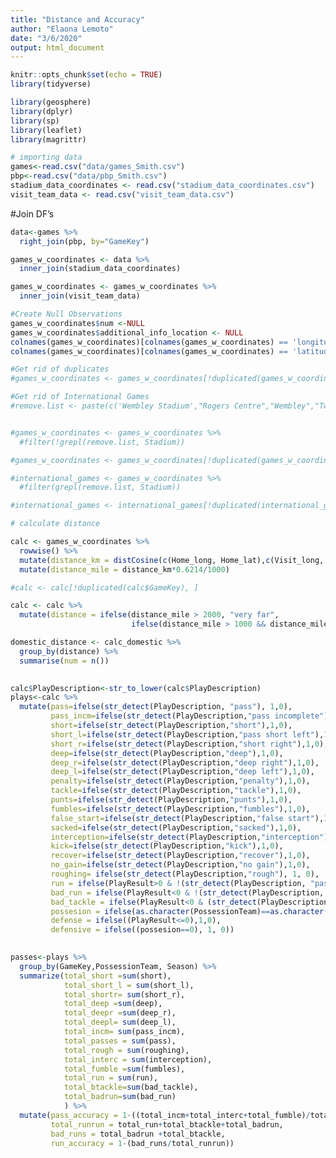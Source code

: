 ```yaml
---
title: "Distance and Accuracy"
author: "Elaona Lemoto"
date: "3/6/2020"
output: html_document
---
```


```r
knitr::opts_chunk$set(echo = TRUE)
library(tidyverse)

library(geosphere)
library(dplyr)
library(sp)
library(leaflet)
library(magrittr)

```

```r
# importing data
games<-read.csv("data/games_Smith.csv")
pbp<-read.csv("data/pbp_Smith.csv")
stadium_data_coordinates <- read.csv("stadium_data_coordinates.csv")
visit_team_data <- read.csv("visit_team_data.csv")
```

#Join DF's
```r

data<-games %>% 
  right_join(pbp, by="GameKey")

games_w_coordinates <- data %>%
  inner_join(stadium_data_coordinates)

games_w_coordinates <- games_w_coordinates %>%
  inner_join(visit_team_data)
```


```r

#Create Null Observations
games_w_coordinates$num <-NULL
games_w_coordinates$additional_info_location <- NULL
colnames(games_w_coordinates)[colnames(games_w_coordinates) == 'longitude'] <- 'Home_lat'
colnames(games_w_coordinates)[colnames(games_w_coordinates) == 'latitude'] <- 'Home_long'

#Get rid of duplicates
#games_w_coordinates <- games_w_coordinates[!duplicated(games_w_coordinates$GameKey), ]

#Get rid of International Games
#remove.list <- paste(c('Wembley Stadium',"Rogers Centre","Wembley","Twickenham","Estadio Azteca","Twickenham Stadium","Azteca Stadium","Tottenham Hotspur Stadium","Tottenham Hotspur"), collapse = '|')


#games_w_coordinates <- games_w_coordinates %>%
  #filter(!grepl(remove.list, Stadium))

#games_w_coordinates <- games_w_coordinates[!duplicated(games_w_coordinates$GameKey), ]

#international_games <- games_w_coordinates %>%
  #filter(grepl(remove.list, Stadium))

#international_games <- international_games[!duplicated(international_games$GameKey), ]
```

```r
# calculate distance

calc <- games_w_coordinates %>% 
  rowwise() %>%
  mutate(distance_km = distCosine(c(Home_long, Home_lat),c(Visit_long, Visit_lat)))%>%
  mutate(distance_mile = distance_km*0.6214/1000)

#calc <- calc[!duplicated(calc$GameKey), ]

calc <- calc %>%
  mutate(distance = ifelse(distance_mile > 2000, "very far",
                           ifelse(distance_mile > 1000 && distance_mile <= 2000, "far", "close")))

domestic_distance <- calc_domestic %>%
  group_by(distance) %>%
  summarise(num = n())
  
```


```r

calc$PlayDescription<-str_to_lower(calc$PlayDescription)
plays<-calc %>% 
  mutate(pass=ifelse(str_detect(PlayDescription, "pass"), 1,0), 
         pass_incm=ifelse(str_detect(PlayDescription,"pass incomplete"),1,0),
         short=ifelse(str_detect(PlayDescription,"short"),1,0),
         short_l=ifelse(str_detect(PlayDescription,"pass short left"),1,0),
         short_r=ifelse(str_detect(PlayDescription,"short right"),1,0), 
         deep=ifelse(str_detect(PlayDescription,"deep"),1,0), 
         deep_r=ifelse(str_detect(PlayDescription,"deep right"),1,0),
         deep_l=ifelse(str_detect(PlayDescription,"deep left"),1,0),
         penalty=ifelse(str_detect(PlayDescription,"penalty"),1,0),
         tackle=ifelse(str_detect(PlayDescription,"tackle"),1,0),
         punts=ifelse(str_detect(PlayDescription,"punts"),1,0),
         fumbles=ifelse(str_detect(PlayDescription,"fumbles"),1,0),
         false_start=ifelse(str_detect(PlayDescription,"false start"),1,0), 
         sacked=ifelse(str_detect(PlayDescription,"sacked"),1,0),
         interception=ifelse(str_detect(PlayDescription,"interception"),1,0),
         kick=ifelse(str_detect(PlayDescription,"kick"),1,0), 
         recover=ifelse(str_detect(PlayDescription,"recover"),1,0), 
         no_gain=ifelse(str_detect(PlayDescription,"no gain"),1,0),
         roughing= ifelse(str_detect(PlayDescription,"rough"), 1, 0), 
         run = ifelse(PlayResult>0 & !(str_detect(PlayDescription, "pass") | str_detect(PlayDescription, "kick") | str_detect(PlayDescription, "punts")), 1, 0 ),
         bad_run = ifelse(PlayResult<0 & !(str_detect(PlayDescription, "pass") | str_detect(PlayDescription, "kick") | str_detect(PlayDescription, "punts")), 1, 0 ),
         bad_tackle = ifelse(PlayResult<0 & (str_detect(PlayDescription, "tackle") | str_detect(PlayDescription, "tackles")), 1, 0),
         possesion = ifelse(as.character(PossessionTeam)==as.character(HomeClubCode),1,0),
         defense = ifelse((PlayResult<=0),1,0), 
         defensive = ifelse((possesion==0), 1, 0))

  
passes<-plays %>% 
  group_by(GameKey,PossessionTeam, Season) %>% 
  summarize(total_short =sum(short),
            total_short_l = sum(short_l), 
            total_shortr= sum(short_r), 
            total_deep =sum(deep), 
            total_deepr =sum(deep_r), 
            total_deepl= sum(deep_l), 
            total_incm= sum(pass_incm), 
            total_passes = sum(pass), 
            total_rough = sum(roughing), 
            total_interc = sum(interception), 
            total_fumble =sum(fumbles), 
            total_run = sum(run), 
            total_btackle=sum(bad_tackle), 
            total_badrun=sum(bad_run)
            ) %>% 
  mutate(pass_accuracy = 1-((total_incm+total_interc+total_fumble)/total_passes), 
         total_runrun = total_run+total_btackle+total_badrun,
         bad_runs = total_badrun +total_btackle, 
         run_accuracy = 1-(bad_runs/total_runrun))


```

